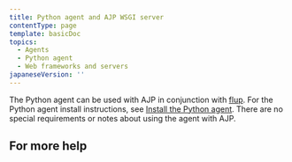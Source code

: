 ```yaml
---
title: Python agent and AJP WSGI server
contentType: page
template: basicDoc
topics:
  - Agents
  - Python agent
  - Web frameworks and servers
japaneseVersion: ''
---
```


The Python agent can be used with AJP in conjunction with [flup](https://pypi.python.org/pypi/flup). For the Python agent install instructions, see [Install the Python agent](/docs/agents/python-agent/installation-configuration/python-agent-installation). There are no special requirements or notes about using the agent with AJP.

## For more help
